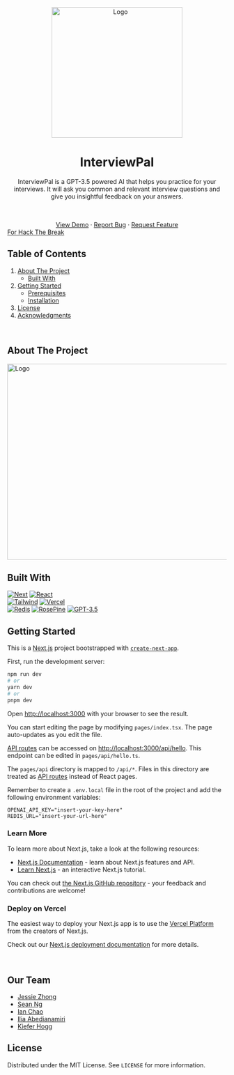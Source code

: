 <div align="center">
  <a href="https://interviewpal.vercel.app/">
    <img src="https://user-images.githubusercontent.com/37903573/226234526-bda7a3b0-1b4a-45a4-bb69-1bdc7f77c914.png" alt="Logo" width="300" height="300" />
  </a>
  <h1 align="center">InterviewPal</h1>
  <p>
    InterviewPal is a GPT-3.5 powered AI that helps you practice for your interviews. It will ask you common and relevant interview questions and give you insightful feedback on your answers.
  </p>
    <br />
    <br />
    <a href="https://youtu.be/6CdYp6nNhCk">View Demo</a>
    ·
    <a href="https://github.com/InterviewPal/InterviewPal/issues">Report Bug</a>
    ·
    <a href="https://github.com/InterviewPal/InterviewPal/issues">Request Feature</a>
</div>
<a href="https://hackthebreak2023.com/">For Hack The Break</a>

## Table of Contents
<ol>
  <li>
    <a href="src/lib/data/artifacts-details#about-the-project">About The Project</a>
    <ul>
      <li><a href="src/lib/data/artifacts-details#built-with">Built With</a></li>
    </ul>
  </li>
  <li>
    <a href="src/lib/data/artifacts-details#getting-started">Getting Started</a>
    <ul>
      <li><a href="src/lib/data/artifacts-details#prerequisites">Prerequisites</a></li>
      <li><a href="src/lib/data/artifacts-details#installation">Installation</a></li>
    </ul>
  </li>
  <li><a href="src/lib/data/artifacts-details#license">License</a></li>
  <li><a href="src/lib/data/artifacts-details#acknowledgments">Acknowledgments</a></li>
</ol>


<br />

## About The Project

<a href="https://interviewpal.vercel.app/">
  <img src="https://github.com/InterviewPal/InterviewPal/raw/main/public/frontpage.png" alt="Logo" width="800" height="450" />
</a>


## Built With

[![Next][Next.js]][Next-url]
[![React][React.js]][React-url] \
[![Tailwind][Tailwind.css]][Tailwind-url]
[![Vercel][Vercel]][Vercel-url] \
[![Redis][Redis]][Redis-url]
[![RosePine][RosePine]][RosePine-url]
[![GPT-3.5][GPT-3.5]][GPT-3.5-url]

## Getting Started

This is a [Next.js](https://nextjs.org/) project bootstrapped with [`create-next-app`](https://github.com/vercel/next.js/tree/canary/packages/create-next-app).

First, run the development server:

```bash
npm run dev
# or
yarn dev
# or
pnpm dev
```

Open [http://localhost:3000](http://localhost:3000) with your browser to see the result.

You can start editing the page by modifying `pages/index.tsx`. The page auto-updates as you edit the file.

[API routes](https://nextjs.org/docs/api-routes/introduction) can be accessed on [http://localhost:3000/api/hello](http://localhost:3000/api/hello). This endpoint can be edited in `pages/api/hello.ts`.

The `pages/api` directory is mapped to `/api/*`. Files in this directory are treated as [API routes](https://nextjs.org/docs/api-routes/introduction) instead of React pages.

Remember to create a `.env.local` file in the root of the project and add the following environment variables:

```
OPENAI_API_KEY="insert-your-key-here"
REDIS_URL="insert-your-url-here"
```

### Learn More

To learn more about Next.js, take a look at the following resources:

- [Next.js Documentation](https://nextjs.org/docs) - learn about Next.js features and API.
- [Learn Next.js](https://nextjs.org/learn) - an interactive Next.js tutorial.

You can check out [the Next.js GitHub repository](https://github.com/vercel/next.js/) - your feedback and contributions are welcome!

### Deploy on Vercel

The easiest way to deploy your Next.js app is to use the [Vercel Platform](https://vercel.com/new?utm_medium=default-template&filter=next.js&utm_source=create-next-app&utm_campaign=create-next-app-readme) from the creators of Next.js.

Check out our [Next.js deployment documentation](https://nextjs.org/docs/deployment) for more details.

<br />

## Our Team

* [Jessie Zhong](https://github.com/token03)
* [Sean Ng](https://github.com/23o4i7)
* [Ian Chao](https://github.com/iantelli)
* [Ilia Abedianamiri](https://github.com/iliaamiri)
* [Kiefer Hogg](https://github.com/Kieferhogg)

## License

Distributed under the MIT License. See `LICENSE` for more information.

[Next.js]: https://img.shields.io/badge/next.js-000000?style=for-the-badge&logo=nextdotjs&logoColor=white
[Next-url]: https://nextjs.org/
[React.js]: https://img.shields.io/badge/React-20232A?style=for-the-badge&logo=react&logoColor=61DAFB
[React-url]: https://reactjs.org/
[Tailwind.css]: https://img.shields.io/badge/Tailwind_CSS-38B2AC?style=for-the-badge&logo=tailwind-css&logoColor=white
[Tailwind-url]: https://tailwindcss.com/
[Vercel]: https://img.shields.io/badge/Vercel-000000?style=for-the-badge&logo=vercel&logoColor=white
[Vercel-url]: https://vercel.com/
[RosePine]: https://img.shields.io/badge/RosePine-26233a?style=for-the-badge&logo=rosepine&logoColor=purple
[RosePine-url]: https://rosepine.com/
[GPT-3.5]: https://img.shields.io/badge/GPT--3-31748f?style=for-the-badge&logo=gpt3&logoColor=white
[GPT-3.5-url]: https://openai.com/blog/openai-api/
[Redis]: https://img.shields.io/badge/redis-%23DD0031.svg?&style=for-the-badge&logo=redis&logoColor=white
[Redis-url]: https://redis.io/
